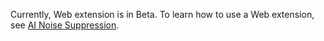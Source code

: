 <PlatformWrapper platform="web">

Currently, Web extension is in Beta. To learn how to use a Web extension, see [AI Noise Suppression](../../../video-calling/develop/ai-denoiser).



</PlatformWrapper>
